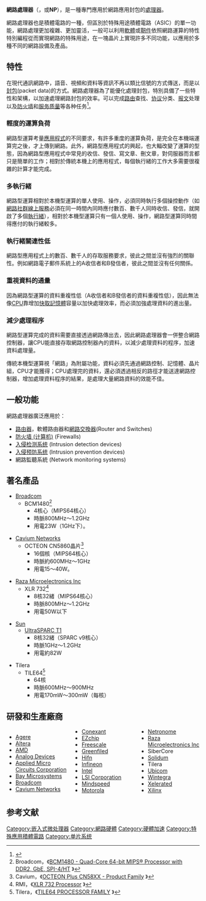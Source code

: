 {{noteTA
|G1=IT
|1=zh-hans:電子電腦; zh-hant:電腦;
}}
'''網路處理器'''（{{lang-en|'''N'''etwork '''P'''rocessing '''U'''nit}}，{{lang|en|'''NPU'''}}或'''NP'''），是一種專門應用於網路應用封包的[[處理器|處理器]]。

網路處理器也是積體電路的一種，但區別於特殊用途積體電路（ASIC）的單一功能，網路處理更加複雜、更加靈活，一般可以利用[[軟體|軟體]]或[[靭件|靭件]]依照網路運算的特性特別編程從而實現網路的特殊用途，在一塊晶片上實現許多不同功能，以應用於多種不同的網路設備及產品。

==特性==
在現代通訊網路中，語音、視頻和資料等資訊不再以類比信號的方式傳送，而是以[[封包|封包]](packet data)的方式。網路處理器為了能優化處理封包，特別具備了一些特性和架構，以加速處理網路封包的效率。可以完成[[路由|路由]]查找、[[协议|协议]]分类、[[报文|报文]]处理以及[[防火墙|防火墙]]和[[服务质量|服务质量]]等各种任务<ref>{{cite journal |author1=赵玉宇 |coauthors=程光,刘旭辉,袁帅,唐路 |title=下一代网络处理器及应用综述 |journal=软件学报 |date=2021 |volume=32 |issue=2 |pages=445-474 |url=http://www.jos.org.cn/jos/ch/reader/view_abstract.aspx?file_no=6124 |accessdate=2021-02-24 |archive-date=2021-01-17 |archive-url=https://web.archive.org/web/20210117215933/http://jos.org.cn/jos/ch/reader/view_abstract.aspx?file_no=6124 |dead-url=no }}</ref>。

===輕度的運算負荷===
網路型運算考量[[應用程式|應用程式]]的不同要求，有許多重度的運算負荷，是完全在本機端運算完之後，才上傳到網路。此外，網路型應用程式的興起，也大輻改變了運算的型態，因為網路型應用程式中常見的收信、發信、寫文章、刪文章，對伺服器而言都只是簡單的工作；相對於傳統本機上的應用程式，每個執行緒的工作大多需要很複雜的計算才能完成。

===多執行緒===
網路型運算相對於本機型運算的單人使用、操作，必須同時執行多個操控動作（如[[網路社群|網路社群]][[線上服務|線上服務]]必須在同一時間內同時應付數百、數千人同時收信、發信，就開啟了多個[[執行緒|執行緒]]），相對於本機型運算只有一個人使用、操作，網路型運算同時間得應付的執行緒較多。

===執行緒關連性低===
網路型應用程式上的數百、數千人的存取服務要求，彼此之間並沒有強烈的關聯性。例如網路電子郵件系統上的A收信者和B發信者，彼此之間並沒有任何關係。

===重視資料的通量===
因為網路型運算的資料重複性低（A收信者和B發信者的資料重複性低），因此無法像[[中央處理器|CPU]]靠增加[[快取記憶體|快取記憶體]]容量以加快處理效率，而必須加強處理資料的進出量。

===減少處理程序===
網路型運算完成的資料需要直接透過網路傳出去，因此網路處理器會一併整合網路控制器，讓CPU能直接存取網路控制器內的資料，以減少處理資料的程序，加速資料處理量。

傳統本機型運算視「網路」為附屬功能，資料必須先通過網路控制、記憶體、晶片組，CPU才能獲得；CPU處理完的資料，還必須透過相反的路徑才能送達網路控制器，增加處理資料程序的結果，是處理大量網路資料的效能不佳。

==一般功能==
網路處理器廣泛應用於：
*[[路由器|路由器]]，軟體路由器和[[網路交換器|網路交換器]](Router and Switches)
*[[防火墙_(计算机)|防火墙 (计算机)]] (Firewalls)
*[[入侵检测系统|入侵检测系统]] (Intrusion detection devices)
*[[入侵预防系统|入侵预防系统]] (Intrusion prevention devices)
*網路監聽系統 (Network monitoring systems)

==著名產品==
* [[Broadcom|Broadcom]]
**BCM1480<ref>Broadcom，《[http://www.broadcom.com/products/Processors/Data-Center/BCM1480 BCM1480 - Quad-Core 64-bit MIPS® Processor with DDR2, GbE, SPI-4/HT] {{webarchive|url=https://web.archive.org/web/20100520092548/http://www.broadcom.com/products/Processors/Data-Center/BCM1480 |date=2010-05-20 }}》</ref>
***4核心（MIPS64核心）
***時脈800MHz～1.2GHz
***用電23W（1GHz下）。

* [[Cavium_Networks|Cavium Networks]]
**OCTEON CN5860晶片<ref>Cavium，《[http://www.caviumnetworks.com/OCTEON-Plus_CN58XX.html OCTEON Plus CN58XX - Product Family ] {{Wayback|url=http://www.caviumnetworks.com/OCTEON-Plus_CN58XX.html |date=20110708125411 }}》</ref>
***16個核（MIPS64核心）
***時脈約600MHz～1GHz
***用電15～40W。

* [[Raza_Microelectronics_Inc|Raza Microelectronics Inc]]
**XLR 732<ref>RMI，《[http://www.rmicorp.com/products/XLR_732.htm XLR 732 Processor] {{webarchive|url=https://web.archive.org/web/20100215194639/http://www.rmicorp.com/products/XLR_732.htm |date=2010-02-15 }}》</ref>
***8核32緒（MIPS64核心）
***時脈800MHz～1.2GHz
***用電50W以下

* [[Sun|Sun]]
**[[UltraSPARC_T1|UltraSPARC T1]]
***8核32緒（SPARC v9核心）
***時脈1GHz～1.2GHz
***用電約82W

*Tilera
**TILE64<ref>Tilera，《[http://www.tilera.com/products/TILE64.php TILE64 PROCESSOR FAMILY] {{Wayback|url=http://www.tilera.com/products/TILE64.php |date=20100506012836 }}》</ref>
***64核
***時脈600MHz～900MHz
***用電170mW～300mW（每核）

==研發和生產廠商 ==
<div style="-moz-column-count:3; column-count:3;">
* [[Agere|Agere]]
* [[Altera|Altera]]
* [[AMD|AMD]]
* [[Analog_Devices|Analog Devices]]
* [[Applied_Micro_Circuits_Corporation|Applied Micro Circuits Corporation]]
* [[Bay_Microsystems|Bay Microsystems]]
* [[Broadcom|Broadcom]]
* [[Cavium_Networks|Cavium Networks]]
* [[Conexant|Conexant]]
* [[EZchip|EZchip]]
* [[Freescale|Freescale]]
* [[Greenfiled|Greenfiled]]
* [[Hifn|Hifn]]
* [[Infineon|Infineon]]
* [[Intel|Intel]]
* [[LSI_Corporation|LSI Corporation]]
* [[Mindspeed|Mindspeed]]
* [[Motorola|Motorola]]
* [[Netronome|Netronome]]
* [[Raza_Microelectronics_Inc|Raza Microelectronics Inc]]
* SiberCore
* [[Solidum|Solidum]]
* Tilera
* [[Ubicom|Ubicom]]
* [[Wintegra|Wintegra]]
* [[Xelerated|Xelerated]]
* [[Xilinx|Xilinx]]
</div>

== 参考文献 ==
{{reflist}}

{{Authority control}}

[[Category:嵌入式微处理器|Category:嵌入式微处理器]]
[[Category:網路硬體|Category:網路硬體]]
[[Category:硬體加速|Category:硬體加速]]
[[Category:特殊應用積體電路|Category:特殊應用積體電路]]
[[Category:单片系统|Category:单片系统]]